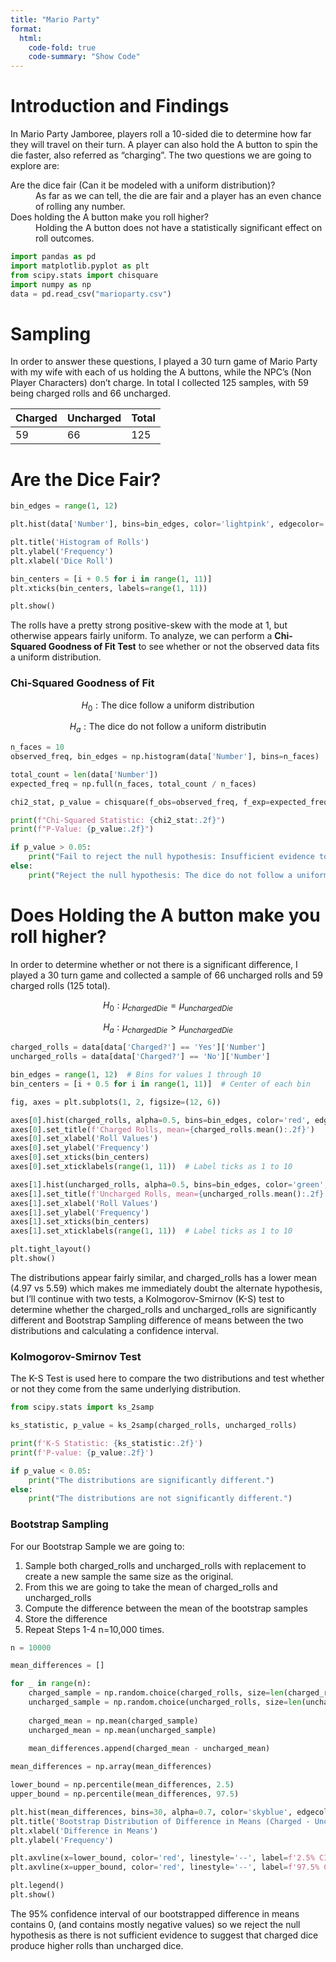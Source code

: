 ```yaml
---
title: "Mario Party"
format:
  html:
    code-fold: true
    code-summary: "Show Code"
---
```

# Introduction and Findings

In Mario Party Jamboree, players roll a 10-sided die to determine how far they will travel on their turn. A player can also hold the A button to spin the die faster, also referred as "charging". The two questions we are going to explore are:

Are the dice fair (Can it be modeled with a uniform distribution)?
: As far as we can tell, the die are fair and a player has an even chance of rolling any number.

Does holding the A button make you roll higher?
: Holding the A button does not have a statistically significant effect on roll outcomes.

```python
import pandas as pd
import matplotlib.pyplot as plt
from scipy.stats import chisquare
import numpy as np
data = pd.read_csv("marioparty.csv")
```

# Sampling

In order to answer these questions, I played a 30 turn game of Mario Party with my wife with each of us holding the A buttons, while the NPC's (Non Player Characters) don't charge. In total I collected 125 samples, with 59 being charged rolls and 66 uncharged.

| Charged | Uncharged | Total |
|---------|:----------|:------|
| 59      | 66        | 125   |


# Are the Dice Fair?
```python
bin_edges = range(1, 12)

plt.hist(data['Number'], bins=bin_edges, color='lightpink', edgecolor='black', align='mid')

plt.title('Histogram of Rolls')
plt.ylabel('Frequency')
plt.xlabel('Dice Roll')

bin_centers = [i + 0.5 for i in range(1, 11)]
plt.xticks(bin_centers, labels=range(1, 11))

plt.show()
```

The rolls have a pretty strong positive-skew with the mode at 1, but otherwise appears fairly uniform. To analyze, we can perform a **Chi-Squared Goodness of Fit Test** to see whether or not the observed data fits a uniform distribution.

### Chi-Squared Goodness of Fit

$$
H_0: \text {The dice follow a uniform distribution}
$$

$$
H_a: \text {The dice do not follow a uniform distributin}
$$

```python
n_faces = 10
observed_freq, bin_edges = np.histogram(data['Number'], bins=n_faces)

total_count = len(data['Number'])
expected_freq = np.full(n_faces, total_count / n_faces)

chi2_stat, p_value = chisquare(f_obs=observed_freq, f_exp=expected_freq)

print(f"Chi-Squared Statistic: {chi2_stat:.2f}")
print(f"P-Value: {p_value:.2f}")

if p_value > 0.05:
    print("Fail to reject the null hypothesis: Insufficient evidence to suggest that the dice do not follow a uniform distribution.")
else:
    print("Reject the null hypothesis: The dice do not follow a uniform distribution.")

```

# Does Holding the A button make you roll higher?

 In order to determine whether or not there is a significant difference, I played a 30 turn game and collected a sample of 66 uncharged rolls and 59 charged rolls (125 total).

 $$
H_0: \mu_{chargedDie} = \mu_{unchargedDie}
$$

$$
H_a: \mu_{chargedDie} > \mu_{unchargedDie}
$$

```python
charged_rolls = data[data['Charged?'] == 'Yes']['Number']
uncharged_rolls = data[data['Charged?'] == 'No']['Number']

bin_edges = range(1, 12)  # Bins for values 1 through 10
bin_centers = [i + 0.5 for i in range(1, 11)]  # Center of each bin

fig, axes = plt.subplots(1, 2, figsize=(12, 6))

axes[0].hist(charged_rolls, alpha=0.5, bins=bin_edges, color='red', edgecolor='black', label='Charged Rolls', align='mid')
axes[0].set_title(f'Charged Rolls, mean={charged_rolls.mean():.2f}')
axes[0].set_xlabel('Roll Values')
axes[0].set_ylabel('Frequency')
axes[0].set_xticks(bin_centers)
axes[0].set_xticklabels(range(1, 11))  # Label ticks as 1 to 10

axes[1].hist(uncharged_rolls, alpha=0.5, bins=bin_edges, color='green', edgecolor='black', label='Uncharged Rolls', align='mid')
axes[1].set_title(f'Uncharged Rolls, mean={uncharged_rolls.mean():.2f}')
axes[1].set_xlabel('Roll Values')
axes[1].set_ylabel('Frequency')
axes[1].set_xticks(bin_centers)
axes[1].set_xticklabels(range(1, 11))  # Label ticks as 1 to 10

plt.tight_layout()
plt.show()
```

The distributions appear fairly similar, and charged_rolls has a lower mean (4.97 vs 5.59) which makes me immediately doubt the alternate hypothesis, but I'll continue with two tests, a Kolmogorov-Smirnov (K-S) test to determine whether the charged_rolls and uncharged_rolls are significantly different and Bootstrap Sampling difference of means between the two distributions and calculating a confidence interval.

### Kolmogorov-Smirnov Test

The K-S Test is used here to compare the two distributions and test whether or not they come from the same underlying distribution.

```python
from scipy.stats import ks_2samp

ks_statistic, p_value = ks_2samp(charged_rolls, uncharged_rolls)

print(f'K-S Statistic: {ks_statistic:.2f}')
print(f'P-value: {p_value:.2f}')

if p_value < 0.05:
    print("The distributions are significantly different.")
else:
    print("The distributions are not significantly different.")
```

### Bootstrap Sampling

For our Bootstrap Sample we are going to:

1. Sample both charged_rolls and uncharged_rolls with replacement to create a new sample the same size as the original.
2. From this we are going to take the mean of charged_rolls and uncharged_rolls
3. Compute the difference between the mean of the bootstrap samples
4. Store the difference
5. Repeat Steps 1-4 n=10,000 times.

```python
n = 10000

mean_differences = []

for _ in range(n):
    charged_sample = np.random.choice(charged_rolls, size=len(charged_rolls), replace=True)
    uncharged_sample = np.random.choice(uncharged_rolls, size=len(uncharged_rolls), replace=True)
    
    charged_mean = np.mean(charged_sample)
    uncharged_mean = np.mean(uncharged_sample)
    
    mean_differences.append(charged_mean - uncharged_mean)

mean_differences = np.array(mean_differences)

lower_bound = np.percentile(mean_differences, 2.5)
upper_bound = np.percentile(mean_differences, 97.5)

plt.hist(mean_differences, bins=30, alpha=0.7, color='skyblue', edgecolor='black')
plt.title('Bootstrap Distribution of Difference in Means (Charged - Uncharged)')
plt.xlabel('Difference in Means')
plt.ylabel('Frequency')

plt.axvline(x=lower_bound, color='red', linestyle='--', label=f'2.5% CI: {lower_bound:.2f}')
plt.axvline(x=upper_bound, color='red', linestyle='--', label=f'97.5% CI: {upper_bound:.2f}')

plt.legend()
plt.show()
```

The 95% confidence interval of our bootstrapped difference in means contains 0, (and contains mostly negative values) so we reject the null hypothesis as there is not sufficient evidence to suggest that charged dice produce higher rolls than uncharged dice.